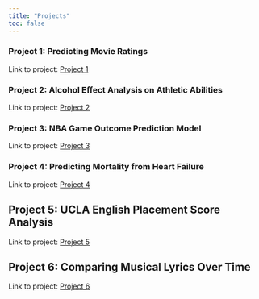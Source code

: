 ```yaml
---
title: "Projects"
toc: false
---
```


### Project 1: Predicting Movie Ratings

Link to project: [Project 1](/projects/01-project.qmd)

### Project 2: Alcohol Effect Analysis on Athletic Abilities

Link to project: [Project 2](/projects/02-project.qmd)

### Project 3: NBA Game Outcome Prediction Model

Link to project: [Project 3](/projects/03-project.qmd)

### Project 4: Predicting Mortality from Heart Failure

Link to project: [Project 4](/projects/04-project.qmd)

## Project 5: UCLA English Placement Score Analysis

Link to project: [Project 5](/projects/05-project.qmd)

## Project 6: Comparing Musical Lyrics Over Time

Link to project: [Project 6](/projects/06-project.qmd)
